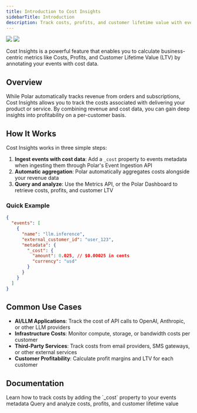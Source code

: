 ```yaml
---
title: Introduction to Cost Insights
sidebarTitle: Introduction
description: Track costs, profits, and customer lifetime value with event-based cost tracking
---
```


<img
  className="block dark:hidden"
  src="/assets/features/cost/ingestion.light.png"
/>
<img
  className="hidden dark:block"
  src="/assets/features/cost/ingestion.dark.png"
/>

Cost Insights is a powerful feature that enables you to calculate business-centric metrics like Costs, Profits, and Customer Lifetime Value (LTV) by annotating your events with cost data.

## Overview

While Polar automatically tracks revenue from orders and subscriptions, Cost Insights allows you to track the costs associated with delivering your product or service. By combining revenue and cost data, you can gain deep insights into profitability on a per-customer basis.

## How It Works

Cost Insights works in three simple steps:

1. **Ingest events with cost data**: Add a `_cost` property to events metadata when ingesting them through Polar's Event Ingestion API
2. **Automatic aggregation**: Polar automatically aggregates costs alongside your revenue data
3. **Query and analyze**: Use the Metrics API, or the Polar Dashboard to retrieve costs, profits, and customer LTV

### Quick Example

```json
{
  "events": [
    {
      "name": "llm.inference",
      "external_customer_id": "user_123",
      "metadata": {
        "_cost": {
          "amount": 0.025, // $0.00025 in cents
          "currency": "usd"
        }
      }
    }
  ]
}
```

## Common Use Cases

- **AI/LLM Applications**: Track the cost of API calls to OpenAI, Anthropic, or other LLM providers
- **Infrastructure Costs**: Monitor compute, storage, or bandwidth costs per customer
- **Third-Party Services**: Track costs from email providers, SMS gateways, or other external services
- **Customer Profitability**: Calculate profit margins and LTV for each customer

## Documentation

<CardGroup cols={2}>
  <Card
    title="Cost Events"
    icon="chart-line"
    href="/features/cost-insights/cost-events"
  >
    Learn how to track costs by adding the `_cost` property to your events
    metadata
  </Card>
  <Card title="Cost Metrics" icon="chart-bar" href="/features/analytics">
    Query and analyze costs, profits, and customer lifetime value
  </Card>
</CardGroup>

